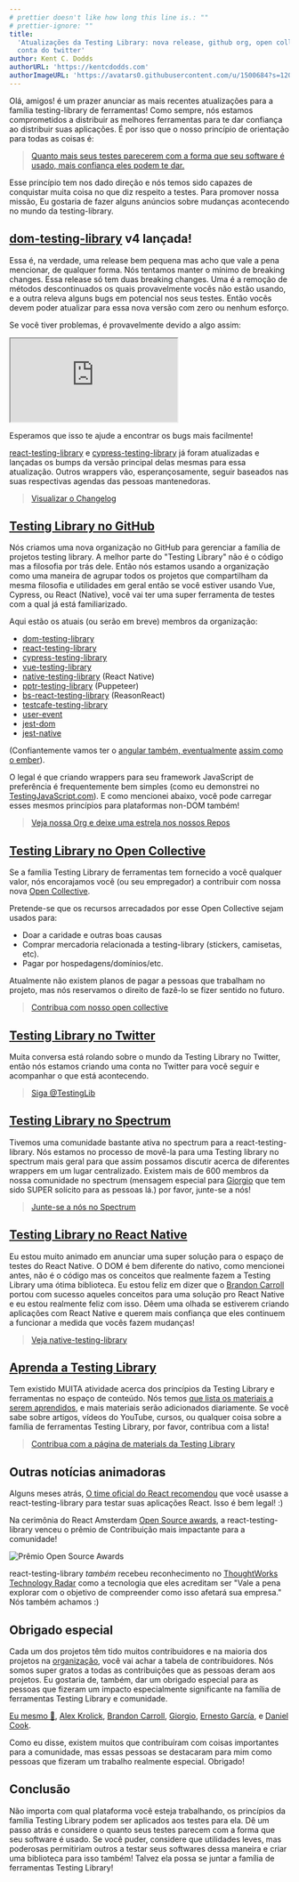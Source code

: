 ```yaml
---
# prettier doesn't like how long this line is.: ""
# prettier-ignore: ""
title:
  'Atualizações da Testing Library: nova release, github org, open collective, e
  conta do twitter'
author: Kent C. Dodds
authorURL: 'https://kentcdodds.com'
authorImageURL: 'https://avatars0.githubusercontent.com/u/1500684?s=120&v=4'
---
```


Olá, amigos! é um prazer anunciar as mais recentes atualizações para a família
testing-library de ferramentas! Como sempre, nós estamos comprometidos a
distribuir as melhores ferramentas para te dar confiança ao distribuir suas
aplicações. É por isso que o nosso princípio de orientação para todas as coisas
é:

> [Quanto mais seus testes parecerem com a forma que seu software é usado, mais confiança eles podem te dar.](https://twitter.com/kentcdodds/status/977018512689455106)

Esse princípio tem nos dado direção e nós temos sido capazes de conquistar muita
coisa no que diz respeito a testes. Para promover nossa missão, Eu gostaria de
fazer alguns anúncios sobre mudanças acontecendo no mundo da testing-library.

## [dom-testing-library](https://github.com/testing-library/dom-testing-library) v4 lançada!

Essa é, na verdade, uma release bem pequena mas acho que vale a pena mencionar,
de qualquer forma. Nós tentamos manter o mínimo de breaking changes. Essa
release só tem duas breaking changes. Uma é a remoção de métodos descontinuados
os quais provavelmente vocês não estão usando, e a outra releva alguns bugs em
potencial nos seus testes. Então vocês devem poder atualizar para essa nova
versão com zero ou nenhum esforço.

Se você tiver problemas, é provavelmente devido a algo assim:

<!-- prettier in my editor treats this like MDX, which turns this into a
self-closing tag. But the parser docusaurus uses doesn't like that so we'll
just disable it here -->
<!-- prettier-ignore -->
<iframe
  src="https://codesandbox.io/embed/9zw1wv59mw?fontsize=14&module=%2Fsrc%2F__tests__%2Findex.js&previewwindow=tests&view=editor"
  title="React Codesandbox"
  style={{width: '100%', height:500, border:0, borderRadius: 4, overflow:'hidden'}}   sandbox="allow-modals allow-forms allow-popups allow-scripts allow-same-origin"
></iframe>

Esperamos que isso te ajude a encontrar os bugs mais facilmente!

[react-testing-library](https://github.com/testing-library/react-testing-library)
e
[cypress-testing-library](https://github.com/testing-library/cypress-testing-library)
já foram atualizadas e lançadas os bumps da versão principal delas mesmas para
essa atualização. Outros wrappers vão, esperançosamente, seguir baseados nas
suas respectivas agendas das pessoas mantenedoras.

> [Visualizar o Changelog](https://github.com/testing-library/dom-testing-library/releases/tag/v4.0.0)

## [Testing Library no GitHub](https://github.com/testing-library)

Nós criamos uma nova organização no GitHub para gerenciar a família de projetos
testing library. A melhor parte do "Testing Library" não é o código mas a
filosofia por trás dele. Então nós estamos usando a organização como uma maneira
de agrupar todos os projetos que compartilham da mesma filosofia e utilidades em
geral então se você estiver usando Vue, Cypress, ou React (Native), você vai ter
uma super ferramenta de testes com a qual já está familiarizado.

Aqui estão os atuais (ou serão em breve) membros da organização:

- [dom-testing-library](https://github.com/testing-library/dom-testing-library)
- [react-testing-library](https://github.com/testing-library/react-testing-library)
- [cypress-testing-library](https://github.com/testing-library/cypress-testing-library)
- [vue-testing-library](https://github.com/dfcook/vue-testing-library)
- [native-testing-library](https://github.com/testing-library/native-testing-library)
  (React Native)
- [pptr-testing-library](https://github.com/patrickhulce/pptr-testing-library)
  (Puppeteer)
- [bs-react-testing-library](https://github.com/wyze/bs-react-testing-library)
  (ReasonReact)
- [testcafe-testing-library](https://github.com/testing-library/testcafe-testing-library)
- [user-event](https://github.com/Gpx/user-event)
- [jest-dom](https://github.com/testing-library/jest-dom)
- [jest-native](https://github.com/testing-library/jest-native)

(Confiantemente vamos ter o
[angular também, eventualmente](https://github.com/angular-extensions/testing-library/issues/4)
[assim como o ember](https://github.com/emberjs/rfcs/pull/327)).

O legal é que criando wrappers para seu framework JavaScript de preferência é
frequentemente bem simples (como eu demonstrei no
[TestingJavaScript.com](https://testingjavascript.com)). E como mencionei
abaixo, você pode carregar esses mesmos princípios para plataformas non-DOM
também!

> [Veja nossa Org e deixe uma estrela nos nossos Repos](https://github.com/testing-library)

## [Testing Library no Open Collective](https://opencollective.com/testing-library)

Se a família Testing Library de ferramentas tem fornecido a você qualquer valor,
nós encorajamos você (ou seu empregador) a contribuir com nossa nova
[Open Collective](https://opencollective.com/testing-library).

Pretende-se que os recursos arrecadados por esse Open Collective sejam usados
​​para:

- Doar a caridade e outras boas causas
- Comprar mercadoria relacionada a testing-library (stickers, camisetas, etc).
- Pagar por hospedagens/domínios/etc.

Atualmente não existem planos de pagar a pessoas que trabalham no projeto, mas
nós reservamos o direito de fazê-lo se fizer sentido no futuro.

> [Contribua com nosso open collective](https://opencollective.com/testing-library)

## [Testing Library no Twitter](https://twitter.com/testinglib)

Muita conversa está rolando sobre o mundo da Testing Library no Twitter, então
nós estamos criando uma conta no Twitter para você seguir e acompanhar o que
está acontecendo.

> [Siga @TestingLib](https://twitter.com/testinglib)

## [Testing Library no Spectrum](https://spectrum.chat/testing-library)

Tivemos uma comunidade bastante ativa no spectrum para a react-testing-library.
Nós estamos no processo de movê-la para uma Testing library no spectrum mais
geral para que assim possamos discutir acerca de diferentes wrappers em um lugar
centralizado. Existem mais de 600 membros da nossa comunidade no spectrum
(mensagem especial para [Giorgio](https://spectrum.chat/users/gpx) que tem sido
SUPER solícito para as pessoas lá.) por favor, junte-se a nós!

> [Junte-se a nós no Spectrum](https://spectrum.chat/testing-library)

## [Testing Library no React Native](https://callstack.github.io/react-native-testing-library/)

Eu estou muito animado em anunciar uma super solução para o espaço de testes do
React Native. O DOM é bem diferente do nativo, como mencionei antes, não é o
código mas os conceitos que realmente fazem a Testing Library uma ótima
biblioteca. Eu estou feliz em dizer que o
[Brandon Carroll](https://github.com/bcarroll22) portou com sucesso aqueles
conceitos para uma solução pro React Native e eu estou realmente feliz com isso.
Dêem uma olhada se estiverem criando aplicações com React Native e querem mais
confiança que eles continuem a funcionar a medida que vocês fazem mudanças!

> [Veja native-testing-library](https://callstack.github.io/react-native-testing-library/)

## [Aprenda a Testing Library](https://testing-library.com/docs/learning)

Tem existido MUITA atividade acerca dos princípios da Testing Library e
ferramentas no espaço de conteúdo. Nós temos
[que lista os materiais a serem aprendidos](https://testing-library.com/docs/learning),
e mais materiais serão adicionados diariamente. Se você sabe sobre artigos,
vídeos do YouTube, cursos, ou qualquer coisa sobre a família de ferramentas
Testing Library, por favor, contribua com a lista!

> [Contribua com a página de materials da Testing Library](https://github.com/testing-library/testing-library-docs/edit/main/docs/learning.mdx)

## Outras notícias animadoras

Alguns meses atrás,
[O time oficial do React recomendou](https://reactjs.org/blog/2019/02/06/react-v16.8.0.html)
que você usasse a react-testing-library para testar suas aplicações React. Isso
é bem legal! :)

Na cerimônia do React Amsterdam
[Open Source awards](https://osawards.com/react/), a react-testing-library
venceu o prêmio de Contribuição mais impactante para a comunidade!

![Prêmio Open Source Awards](/img/blog/award.jpg)

react-testing-library _também_ recebeu reconhecimento no
[ThoughtWorks Technology Radar](https://www.thoughtworks.com/radar/languages-and-frameworks)
como a tecnologia que eles acreditam ser "Vale a pena explorar com o objetivo de
compreender como isso afetará sua empresa." Nós também achamos :)

## Obrigado especial

Cada um dos projetos têm tido muitos contribuidores e na maioria dos projetos na
[organização](https://github.com/testing-library), você vai achar a tabela de
contribuidores. Nós somos super gratos a todas as contribuições que as pessoas
deram aos projetos. Eu gostaria de, também, dar um obrigado especial para as
pessoas que fizeram um impacto especialmente significante na família de
ferramentas Testing Library e comunidade.

[Eu mesmo 👋](https://kentcdodds.com), [Alex Krolick](https://alexkrolick.com/),
[Brandon Carroll](https://github.com/bcarroll22),
[Giorgio](https://twitter.com/Gpx),
[Ernesto García](https://twitter.com/gnapse), e
[Daniel Cook](https://github.com/dfcook).

Como eu disse, existem muitos que contribuíram com coisas importantes para a
comunidade, mas essas pessoas se destacaram para mim como pessoas que fizeram um
trabalho realmente especial. Obrigado!

## Conclusão

Não importa com qual plataforma você esteja trabalhando, os princípios da
família Testing Library podem ser aplicados aos testes para ela. Dê um passo
atrás e considere o quanto seus testes parecem com a forma que seu software é
usado. Se você puder, considere que utilidades leves, mas poderosas permitiriam
outros a testar seus softwares dessa maneira e criar uma biblioteca para isso
também! Talvez ela possa se juntar a família de ferramentas Testing Library!
